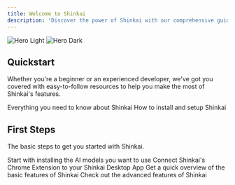 ```yaml
---
title: Welcome to Shinkai
description: 'Discover the power of Shinkai with our comprehensive guides'
---
```


<img
  className="block dark:hidden"
  src="/images/welcome.svg"
  alt="Hero Light"
/>
<img
  className="hidden dark:block"
  src="/images/welcome.svg"
  alt="Hero Dark"
/>

## Quickstart

Whether you're a beginner or an experienced developer, we've got you covered with easy-to-follow resources to help you make the most of Shinkai's features.

<CardGroup cols={2}>
  <Card
    title="What is Shinkai?"
    icon="octopus-deploy"
    href="/what-is-Shinkai"
  >
    Everything you need to know about Shinkai
  </Card>
  <Card
    title="Installation and Setup Guide"
    icon="gear"
    href="/quickstart"
  >
    How to install and setup Shinkai
  </Card>
</CardGroup>

## First Steps

The basic steps to get you started with Shinkai.

<CardGroup cols={2}>
  <Card
    title="Installing AI Models"
    icon="robot"
    href="https://mintlify.com/docs/settings/global"
  >
    Start with installing the AI models you want to use
  </Card>
  <Card
    title="Connecting Visor to Shinkai Desktop"
    icon="plug"
    href="https://mintlify.com/docs/api-playground/openapi"
  >
    Connect Shinkai's Chrome Extension to your Shinkai Desktop App
  </Card>
  <Card
    title="Basic Features"
    icon="star"
    href="https://mintlify.com/docs/components/accordion"
  >
    Get a quick overview of the basic features of Shinkai
  </Card>
  <Card
    title="Advanced Features"
    icon="toolbox"
    href="https://mintlify.com/customers"
  >
    Check out the advanced features of Shinkai
  </Card>
</CardGroup>
